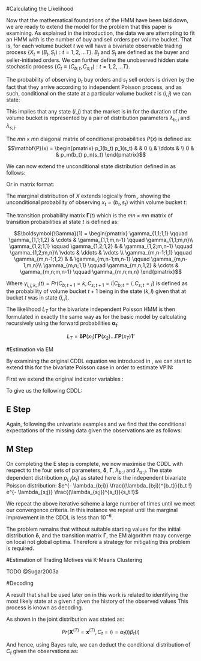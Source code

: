 \chapter{HMM Model Applied to VPIN}

#Calculating the Likelihood

Now that the mathematical foundations of the HMM have been laid down, we are ready to extend the model for the problem that this paper is examining. As explained in the introduction, the data we are attempting to fit an HMM with is the number of buy and sell orders per volume bucket. That is, for each volume bucket $t$ we will have a bivariate observable trading process $\{X_t \equiv (B_t, S_t): t = 1,2, \dots T \}$. $B_t$ and $S_t$ are defined as the buyer and seller-initiated orders. We can further define the unobserved hidden state stochastic process $\{C_t \equiv (C_{b;t}, C_{s;t}) : t = 1,2, \dots T\}$.

The probability of observing $b_t$ buy orders and $s_t$ sell orders is driven by the fact that they arrive according to independent Poisson process, and as such, conditional on the state at a particular volume bucket $t$ is $(i, j)$ we can state:

\begin{align}
 \begin{aligned}\label{eq:bivarPois}
 p_{i,j}(X) &= Pr(X_t = x | C_{b;t} = i, C_{s;t} = j) \\
            &= p_i(b_t) p_j(s_t) \\ 
            &= e^{- \lambda_{b;i}} \frac{(\lambda_{b;i})^{b_t}}{b_t !} \times e^{- \lambda_{s;j}} \frac{(\lambda_{s;j})^{s_t}}{s_t !} \\ 
  \end{aligned}
\end{align}

This implies that any state $(i, j)$ that the market is in for the duration of the volume bucket is represented by a pair of distribution parameters $\lambda_{b;i}$ and $\lambda_{s;j}$. 

The $mn \times mn$ diagonal matrix of conditional probabilities ${P}(x)$ is defined as:
$$\mathbf{P}(x) = \begin{pmatrix}
                   p_1(b_t) p_1(s_t) &        & 0 \\
                                     & \ddots &   \\
                   0                 &        & p_m(b_t) p_n(s_t)
                  \end{pmatrix}$$

We can now extend the unconditional state distribution defined in \eqref{eq:stateDist} as follows:

\begin{equation}\nonumber
  u_{i,j}(t) = Pr(C_{b;t} = i, C_{s;t} = j), t = 1,\dots,T
\end{equation}

Or in matrix format:

\begin{equation}\nonumber
  u_{i,j}(t) = \begin{pmatrix}
                     u_{1,1}(t),\dots,u_{1,n}(t), \dots u_{m,1}(t), \dots u_{m,n}(t)
               \end{pmatrix}
\end{equation}

The marginal distribution of $X$ extends logically from \eqref{eq:marginalNonStatWorking}, showing the unconditional probability of observing $x_t = (b_t, s_t)$ within volume bucket $t$:

\begin{align}
 \begin{aligned}\nonumber
    Pr(X_t = x) &= \sum_{i=1}^m \sum_{j=1}^n Pr(C_{b;t} = i, C_{s;t} = j) Pr(X_t = x | C_{b;t} = i, C_{s;t} = j) \\
                &= \sum_{i=1}^m \sum_{j=1}^n u_{i,j}(t) p_{i,j}(x) \\
                &= \begin{pmatrix}
                     u_{1,1}(t),\dots,u_{1,n}(t), \dots u_{m,1}(t), \dots u_{m,n}(t)
                   \end{pmatrix}
                   \begin{pmatrix}
                     p_1(b_t) p_1(s_t) &        & 0 \\
                                       & \ddots &   \\
                     0                 &        & p_m(b_t) p_n(s_t)
                   \end{pmatrix}
                   \begin{pmatrix}
                     1 \\
                     \vdots \\
                     1 
                   \end{pmatrix} \\
                &= \mathbf{u}(t) \mathbf{P}(x) \mathbf{1'}
 \end{aligned}
\end{align}

The transition probability matrix $\boldsymbol{\Gamma}(t)$ which is the $mn \times mn$ matrix of transition probabilities at state $t$ is defined as:

$$\boldsymbol{\Gamma}(1) = 
\begin{pmatrix}
  \gamma_{1,1;1,1}   \qquad \gamma_{1,1;1,2}   & \cdots & \gamma_{1,1;m,n-1}   \qquad \gamma_{1,1;m,n}\\
  \gamma_{1,2;1,1}   \qquad \gamma_{1,2;1,2}   &        & \gamma_{1,2;m,n-1}   \qquad \gamma_{1,2;m,n}\\
  \vdots                                       & \ddots & \vdots  \\
  \gamma_{m,n-1;1,1} \qquad \gamma_{m,n-1;1,2} &        & \gamma_{m,n-1;m,n-1} \qquad \gamma_{m,n-1;m,n}\\
  \gamma_{m,n;1,1}   \qquad \gamma_{m,n;1,2}   & \cdots & \gamma_{m,n;m,n-1}   \qquad \gamma_{m,n;m,n}
\end{pmatrix}$$

Where $\gamma_{i,j;k,l}(t) = Pr(C_{b;t+1} = k, C_{s;t+1} = l | C_{b;t} = i, C_{s;t} = j)$ is defined as the probability of volume bucket $t+1$ being in the state $(k,l)$ given that at bucket $t$ was in state $(i,j)$. 

The likelihood $L_T$ for the bivariate independent Poisson HMM is then formulated in exactly the same way as for the basic model \eqref{eq:likelihood} by calculating recursively using the forward probabilities $\boldsymbol{\alpha_t}$:

$$L_T = \boldsymbol{\delta} \mathbf{P}(x_1) \boldsymbol{\Gamma} \mathbf{P}(x_2) \dots   \boldsymbol{\Gamma} \mathbf{P}(x_T) \mathbf{1'}$$

#Estimation via EM

By examining the original CDDL equation we introduced in \eqref{eq:cddl}, we can start to extend this for the bivariate Poisson case in order to estimate VPIN:

\begin{align}
  \begin{aligned}\nonumber
    \text{log} \Big ( Pr(\mathbf{x}^{(T)}, \mathbf{c}^{(T)}) \Big ) &  
    = \sum_{j=1}^m u_j(1) \text{log } \delta_j
    + \sum_{j=1}^m \sum_{k=1}^m \Bigg ( \sum_{t=2}^T v_{jk}(t)   \Bigg ) \text{log } \gamma_{jk} 
    + \sum_{j=1}^m \sum_{t=1}^T u_j(t) \text{log } p_j(x_t)
  \end{aligned}
\end{align}

First we extend the original indicator variables \marginnote{Confusingly, @zucchini re-use the notation $u_j$ which has already been used to denote the unconditional state distribution}:

\begin{align}
  \begin{aligned}\nonumber
    u_{i,j}(t) & = 1 \iff C_{b;t} = i \text{ and } C_{s;t} = j\\
    v_{i,j;k,l}(t) & = 1 \iff C_{b;t-1} = i \text{ , }  C_{s;t-1} = i \text{ , }  C_{b;t} = k \text{ , } \text{ and }  C_{s;t} = l
  \end{aligned}
\end{align}

To give us the following CDDL:

\begin{align}
  \begin{aligned}\label{eq:cddlVPIN}
    \text{log} \Big ( Pr(\mathbf{x}^{(T)}, \mathbf{c}^{(T)}) \Big ) &  
    = \sum_{i=1}^m \sum_{j=1}^n u_{i,j}(1) \text{log } \delta_{i,j}
    + \sum_{i,k=1}^m \sum_{j,l=1}^n \Bigg ( \sum_{t=2}^T v_{i,j;k,l}(t)   \Bigg ) \text{log } \gamma_{i,j;k,l}(t) 
    + \sum_{i=1}^m \sum_{j=1}^n \sum_{t=1}^T u_{i,j}(t) \text{log } p_{i,j}(x_t)
  \end{aligned}
\end{align}

## E Step

Again, following the univariate examples \eqref{eq:uHat} and \eqref{eq:vHat} we find that the conditional expectations of the missing data given the observations are as follows:

\begin{align}
  \begin{aligned}\nonumber
    \hat{u}_{i,j}(t)  & = Pr(C_{b;t}=i,C_{s;t}=j| \mathbf{x}^{(T)}) \\
                      & = \alpha_t(i,j) \beta_{t}(i,j) / L_T
  \end{aligned}
\end{align}

\begin{align}
  \begin{aligned}\nonumber
    \hat{v}_{i,j;k,l}(t) & = Pr(C_{b;t-1}=i, C_{s;t-1}=j, C_{b;t}=k, C_{s;t}=l | \mathbf{x}^{(T)}) \\
                         & = \alpha_{t-1}(i,j) \gamma_{i,j;k,l} p_{k,l}(x_t) \beta_{t}(k,l) / L_T 
  \end{aligned}
\end{align}

## M Step

On completing the E step is complete, we now maximise the CDDL \eqref{eq:cddlVPIN} with respect to the four sets of parameters, $\boldsymbol{\delta}$, $\boldsymbol{\Gamma}$, $\lambda_{b;i}$ and $\lambda_{s;j}$. The state dependent distribution $p_{i,j}(x_t)$ as stated here \eqref{eq:bivarPois} is the independent bivariate Poisson distribution:  $e^{- \lambda_{b;i}} \frac{(\lambda_{b;i})^{b_t}}{b_t !} e^{- \lambda_{s;j}} \frac{(\lambda_{s;j})^{s_t}}{s_t !}$ \marginnote{For proof of this maximisation see appendix TODO}

\begin{align}
  \begin{aligned}\nonumber
    \text{Term to maximise} & \qquad \text{Parameter} & \text{Solution} \\
    \sum_{i=1}^m \sum_{j=1}^n u_{i,j}(1) \text{log } \delta_{i,j}                                             &\qquad \boldsymbol{\delta} & \delta_{i,j} = \frac{\hat{u}_{i,j}(1)}{ \sum_{i=1}^m \sum_{j=1}^n \hat{u}_{i,j}(1)}\\
    \sum_{i,k=1}^m \sum_{j,l=1}^n \Bigg ( \sum_{t=2}^T v_{i,j;k,l}(t) \Bigg ) \text{log } \gamma_{i,j;k,l}(t) &\qquad \boldsymbol{\Gamma} & \gamma_{i,j;k,l} = \frac{\sum_{t=2}^T \hat{v}_{i,j;k,l}(t)}{\sum_{k'=1}^m \sum_{l'=1}^n \sum_{t=2}^T \hat{v}_{i,j;k',l'}(t)} \\
    \sum_{i=1}^m \sum_{j=1}^n \sum_{t=1}^T u_{i,j}(t) \text{log } p_{i,j}(x_t)  & \qquad \lambda_{b;i}        &\hat{\lambda}_{b;i} = \frac{\sum_{j=1}^n \sum_{t=1}^T \hat{u}_{i,j}(t) b_t}{\sum_{j=1}^n \sum_{t=1}^T \hat{u}_{i,j}(t)} \\
                                                                                & \qquad \lambda_{s;j}        &\hat{\lambda}_{s;j} = \frac{\sum_{i=1}^m \sum_{t=1}^T \hat{u}_{i,j}(t) s_t}{\sum_{i=1}^m \sum_{t=1}^T \hat{u}_{i,j}(t)}
  \end{aligned}
\end{align}

We repeat the above iterative scheme a large number of times until we meet our convergence criteria. In this instance we repeat until the marginal improvement in the CDDL is less than $10^{-6}.$\marginnote{The R code for this algorithm can be found in appendix TODO}

The problem remains that without suitable starting values for the initial distribution $\boldsymbol{\delta}$, and the transition matrix $\boldsymbol{\Gamma}$, the EM algorithm maay converge on local not global optima. Therefore a strategy for mitigating this problem is required.

#Estimation of Trading Motives via K-Means Clustering

TODO @Sugar2003a

#Decoding

A result that shall be used later on in this work is related to identifying the most likely state at a given $t$ given the history of the observed values This process is known as decoding.  

As shown in \eqref{eq:alphaBeta} the joint distribution was stated as:

$$Pr(\mathbf{X}^{(T)} = \mathbf{x}^{(T)}, C_t = i) = \alpha_t(i) \beta_{t}(i)$$

And hence, using Bayes rule, we can deduct the conditional distribution of $C_t$ given the observations as:

\begin{align}
  \begin{aligned}\label{eq:localDecoding}
  Pr(C_t = i | \mathbf{X}^{(T)} = \mathbf{x}^{(T)}) &= \frac{Pr(\mathbf{X}^{(T)} = \mathbf{x}^{(T)}, C_t = i)}{Pr(\mathbf{X}^{(T)} = \mathbf{x}^{(T)}}\\
  &= \frac{\alpha_t(i) \beta_{t}(i)}{L_T}
  \end{aligned}
\end{align}


